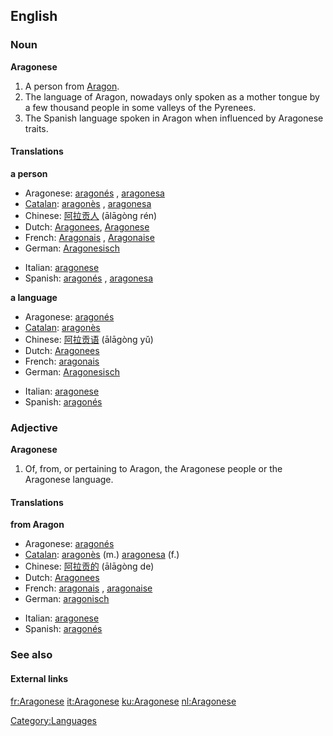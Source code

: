 ==English==
===Noun===
{{wikipedia}}
'''Aragonese'''
# A person from [[Aragon]].
# The language of Aragon, nowadays only spoken as a mother tongue by a few thousand people in some valleys of the Pyrenees.
# The Spanish language spoken in Aragon when influenced by Aragonese traits.

====Translations====
'''a person'''
{{top}}
*Aragonese: [[aragonés]] {{m}}, [[aragonesa]] {{f}}
*[[Catalan]]: [[aragonès]] {{m}}, [[aragonesa]] {{f}}
*Chinese: [[阿拉贡人]] (ālāgòng rén)
*Dutch: [[Aragonees]], {{m}} [[Aragonese]] {{f}}
*French: [[Aragonais]] {{m}}, [[Aragonaise]] {{f}}
*German: [[Aragonesisch]]
{{mid}}
*Italian: [[aragonese]]
*Spanish: [[aragonés]] {{m}}, [[aragonesa]] {{f}}
{{bottom}}

'''a language'''
{{top}}
*Aragonese: [[aragonés]]
*[[Catalan]]: [[aragonès]]
*Chinese: [[阿拉贡语]] (ālāgòng yǔ)
*Dutch: [[Aragonees]]
*French: [[aragonais]] {{m}}
*German: [[Aragonesisch]]
{{mid}}
*Italian: [[aragonese]]
*Spanish: [[aragonés]]
{{bottom}}

===Adjective===
'''Aragonese'''
# Of, from, or pertaining to Aragon, the Aragonese people or the Aragonese language. 

====Translations====
'''from Aragon'''
{{top}}
*Aragonese: [[aragonés]]
*[[Catalan]]: [[aragonès]] (m.) [[aragonesa]] (f.)
*Chinese: [[阿拉贡的]] (ālāgòng de)
*Dutch: [[Aragonees]]
*French: [[aragonais]] {{m}}, [[aragonaise]] {{f}}
*German: [[aragonisch]]
{{mid}}
*Italian: [[aragonese]]
*Spanish: [[aragonés]]
{{bottom}}

===See also===
{{interwiktionary|code=an}}

====External links====
{{ethnologue|code=arg}}

[[Category:Languages]]

[[fr:Aragonese]]
[[it:Aragonese]]
[[ku:Aragonese]]
[[nl:Aragonese]]